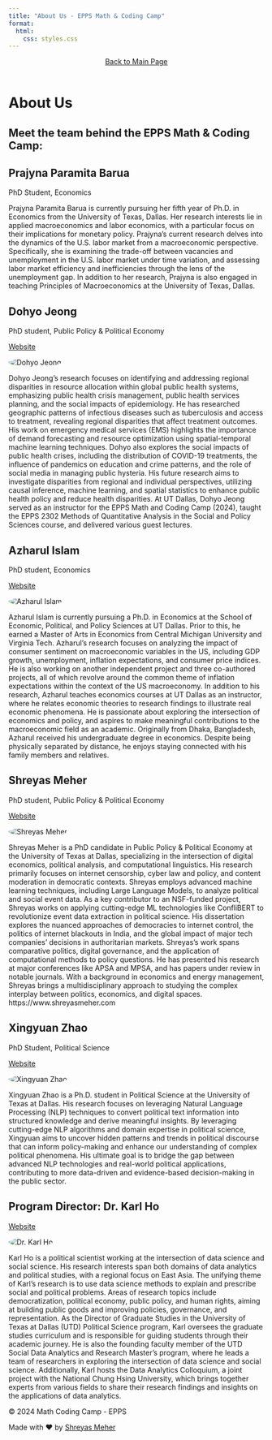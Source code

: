 ```yaml
---
title: "About Us - EPPS Math & Coding Camp"
format: 
  html:
    css: styles.css
---
```


<header>
  <a href="index.html" class="main-site-link">Back to Main Page</a>
</header>

<main>
  <h1>About Us</h1>
  <h2>Meet the team behind the EPPS Math & Coding Camp:</h2>
  
  <h2>Prajyna Paramita Barua</h2>
  <p>PhD Student, Economics</p>
  <p>Prajyna Paramita Barua is currently pursuing her fifth year of Ph.D. in Economics from the University of Texas, Dallas. Her research interests lie in applied macroeconomics and labor economics, with a particular focus on their implications for monetary policy. Prajyna's current research delves into the dynamics of the U.S. labor market from a macroeconomic perspective. Specifically, she is examining the trade-off between vacancies and unemployment in the U.S. labor market under time variation, and assessing labor market efficiency and inefficiencies through the lens of the unemployment gap. In addition to her research, Prajyna is also engaged in teaching Principles of Macroeconomics at the University of Texas, Dallas.</p>
  
  <h2>Dohyo Jeong</h2>
  <p>PhD student, Public Policy & Political Economy</p>
  <p><a href="https://dohyojeong.github.io/" target="_blank">Website</a></p>
  <img src="picture_dohyo_cc.jpg" alt="Dohyo Jeong" style="max-width: 200px; border-radius: 50%;">
  <p>Dohyo Jeong's research focuses on identifying and addressing regional disparities in resource allocation within global public health systems, emphasizing public health crisis management, public health services planning, and the social impacts of epidemiology. He has researched geographic patterns of infectious diseases such as tuberculosis and access to treatment, revealing regional disparities that affect treatment outcomes. His work on emergency medical services (EMS) highlights the importance of demand forecasting and resource optimization using spatial-temporal machine learning techniques. Dohyo also explores the social impacts of public health crises, including the distribution of COVID-19 treatments, the influence of pandemics on education and crime patterns, and the role of social media in managing public hysteria. His future research aims to investigate disparities from regional and individual perspectives, utilizing causal inference, machine learning, and spatial statistics to enhance public health policy and reduce health disparities. At UT Dallas, Dohyo Jeong served as an instructor for the EPPS Math and Coding Camp (2024), taught the EPPS 2302 Methods of Quantitative Analysis in the Social and Policy Sciences course, and delivered various guest lectures.</p>
  
  
  <h2>Azharul Islam</h2>
  <p>PhD student, Economics</p>
  <p><a href="https://epps.utdallas.edu/phd-students/azharul-islam/" target="_blank">Website</a></p>
  <img src="Headshot-Azharul.jpg" alt="Azharul Islam" style="max-width: 200px; border-radius: 50%;">
  <p>Azharul Islam is currently pursuing a Ph.D. in Economics at the School of Economic, Political, and Policy Sciences at UT Dallas. Prior to this, he earned a Master of Arts in Economics from Central Michigan University and Virginia Tech. Azharul's research focuses on analyzing the impact of consumer sentiment on macroeconomic variables in the US, including GDP growth, unemployment, inflation expectations, and consumer price indices. He is also working on another independent project and three co-authored projects, all of which revolve around the common theme of inflation expectations within the context of the US macroeconomy. In addition to his research, Azharul teaches economics courses at UT Dallas as an instructor, where he relates economic theories to research findings to illustrate real economic phenomena. He is passionate about exploring the intersection of economics and policy, and aspires to make meaningful contributions to the macroeconomic field as an academic. Originally from Dhaka, Bangladesh, Azharul received his undergraduate degree in economics. Despite being physically separated by distance, he enjoys staying connected with his family members and relatives.</p>

  <h2>Shreyas Meher</h2>
  <p>PhD student, Public Policy & Political Economy</p>
  <p><a href="https://shreyasmeher.com/" target="_blank">Website</a></p>
  <img src="headshot.jpg" alt="Shreyas Meher" style="max-width: 200px; border-radius: 50%;">
  <p>Shreyas Meher is a PhD candidate in Public Policy & Political Economy at the University of Texas at Dallas, specializing in the intersection of digital economics, political analysis, and computational linguistics. His research primarily focuses on internet censorship, cyber law and policy, and content moderation in democratic contexts. Shreyas employs advanced machine learning techniques, including Large Language Models, to analyze political and social event data. As a key contributor to an NSF-funded project, Shreyas works on applying cutting-edge ML technologies like ConfliBERT to revolutionize event data extraction in political science. His dissertation explores the nuanced approaches of democracies to internet control, the politics of internet blackouts in India, and the global impact of major tech companies' decisions in authoritarian markets. Shreyas's work spans comparative politics, digital governance, and the application of computational methods to policy questions. He has presented his research at major conferences like APSA and MPSA, and has papers under review in notable journals. With a background in economics and energy management, Shreyas brings a multidisciplinary approach to studying the complex interplay between politics, economics, and digital spaces.
https://www.shreyasmeher.com</p>



  <h2>Xingyuan Zhao</h2>
  <p>PhD Student, Political Science</p>
  <p><a href="https://xing-yuan-zhao.github.io/bio/" target="_blank">Website</a></p>
  <img src="photo1_mid.jpeg" alt="Xingyuan Zhao" style="max-width: 200px; border-radius: 50%;">
  <p>Xingyuan Zhao is a Ph.D. student in Political Science at the University of Texas at Dallas. His research focuses on leveraging Natural Language Processing (NLP) techniques to convert political text information into structured knowledge and derive meaningful insights. By leveraging cutting-edge NLP algorithms and domain expertise in political science, Xingyuan aims to uncover hidden patterns and trends in political discourse that can inform policy-making and enhance our understanding of complex political phenomena. His ultimate goal is to bridge the gap between advanced NLP technologies and real-world political applications, contributing to more data-driven and evidence-based decision-making in the public sector.</p>

  <h2>Program Director: Dr. Karl Ho</h2>
  <p><a href="https://karlho.com/" target="_blank">Website</a></p>
  <img src="ho-karl-800-2015-12-medium.jpg" alt="Dr. Karl Ho" style="max-width: 200px; border-radius: 50%;">
  <p>Karl Ho is a political scientist working at the intersection of data science and social science. His research interests span both domains of data analytics and political studies, with a regional focus on East Asia. The unifying theme of Karl's research is to use data science methods to explain and prescribe social and political problems. Areas of research topics include democratization, political economy, public policy, and human rights, aiming at building public goods and improving policies, governance, and representation. As the Director of Graduate Studies in the University of Texas at Dallas (UTD) Political Science program, Karl oversees the graduate studies curriculum and is responsible for guiding students through their academic journey. He is also the founding faculty member of the UTD Social Data Analytics and Research Master’s program, where he leads a team of researchers in exploring the intersection of data science and social science. Additionally, Karl hosts the Data Analytics Colloquium, a joint project with the National Chung Hsing University, which brings together experts from various fields to share their research findings and insights on the applications of data analytics.</p>
</main>

<footer>
  <p>&copy; 2024 Math Coding Camp - EPPS</p>
  <p>Made with ❤️ by <a href="https://github.com/shreyasmeher" target="_blank" rel="noopener noreferrer">Shreyas Meher</a></p>
</footer>